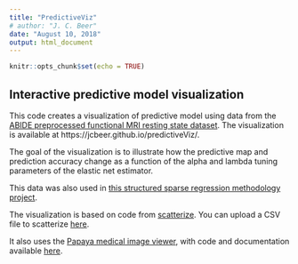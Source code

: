 ```yaml
---
title: "PredictiveViz"
# author: "J. C. Beer"
date: "August 10, 2018"
output: html_document
---
```


```r
knitr::opts_chunk$set(echo = TRUE)
```

## Interactive predictive model visualization
This code creates a visualization of predictive model using data from the [ABIDE preprocessed functional MRI resting state dataset](http://preprocessed-connectomes-project.org/abide/). The visualization is available at https://jcbeer.github.io/predictiveViz/. 

The goal of the visualization is to illustrate how the predictive map and prediction accuracy change as a function of the alpha and lambda tuning parameters of the elastic net estimator.

This data was also used in [this structured sparse regression methodology project](https://github.com/jcbeer/fsgl). 

The visualization is based on code from [scatterize](https://github.com/njvack/scatterize/). You can upload a CSV file to scatterize [here](http://webtasks.keck.waisman.wisc.edu/scatterize).

It also uses the [Papaya medical image viewer](http://rii-mango.github.io/Papaya/), with code and documentation available [here](https://github.com/rii-mango/Papaya).




